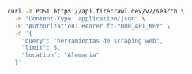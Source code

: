 ```bash cURL
curl -X POST https://api.firecrawl.dev/v2/search \
  -H "Content-Type: application/json" \
  -H "Authorization: Bearer fc-YOUR_API_KEY" \
  -d '{
    "query": "herramientas de scraping web",
    "limit": 5,
    "location": "Alemania"
  }'
```

